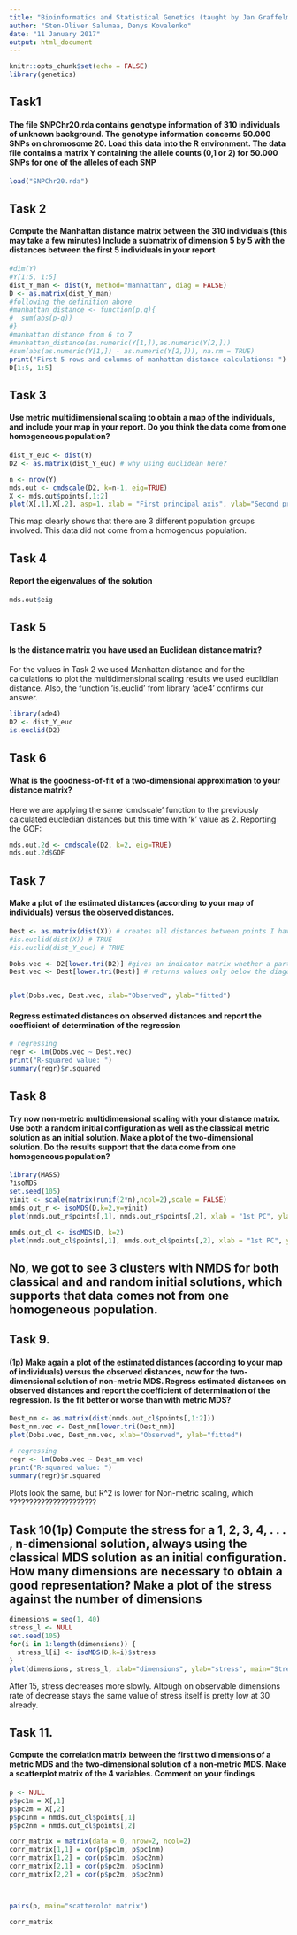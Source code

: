 ```yaml
---
title: "Bioinformatics and Statistical Genetics (taught by Jan Graffelman), HW5, Population Substructure"
author: "Sten-Oliver Salumaa, Denys Kovalenko"
date: "11 January 2017"
output: html_document
---
```



```r
knitr::opts_chunk$set(echo = FALSE)
library(genetics)
```

## Task1
#### The file SNPChr20.rda contains genotype information of 310 individuals of unknown background. The genotype information concerns 50.000 SNPs on chromosome 20. Load this data into the R environment. The data file contains a matrix Y containing the allele counts (0,1 or 2) for 50.000 SNPs for one of the alleles of each SNP

```r
load("SNPChr20.rda")
```


## Task 2
#### Compute the Manhattan distance matrix between the 310 individuals (this may take a few minutes) Include a submatrix of dimension 5 by 5 with the distances between the first 5 individuals in your report

```r
#dim(Y)
#Y[1:5, 1:5]
dist_Y_man <- dist(Y, method="manhattan", diag = FALSE)
D <- as.matrix(dist_Y_man)
#following the definition above
#manhattan_distance <- function(p,q){
#  sum(abs(p-q))
#}
#manhattan distance from 6 to 7
#manhattan_distance(as.numeric(Y[1,]),as.numeric(Y[2,]))
#sum(abs(as.numeric(Y[1,]) - as.numeric(Y[2,])), na.rm = TRUE)
print("First 5 rows and columns of manhattan distance calculations: ")
D[1:5, 1:5]

```

## Task 3
#### Use metric multidimensional scaling to obtain a map of the individuals, and include your map in your report. Do you think the data come from one homogeneous population?

```r
dist_Y_euc <- dist(Y)
D2 <- as.matrix(dist_Y_euc) # why using euclidean here?

n <- nrow(Y)
mds.out <- cmdscale(D2, k=n-1, eig=TRUE)
X <- mds.out$points[,1:2]
plot(X[,1],X[,2], asp=1, xlab = "First principal axis", ylab="Second principal axis")
```

This map clearly shows that there are 3 different population groups involved. This data did not come from a homogenous population.


## Task 4
####  Report the eigenvalues of the solution

```r
mds.out$eig
```

## Task 5
####  Is the distance matrix you have used an Euclidean distance matrix?

For the values in Task 2 we used Manhattan distance and for the calculations to plot the multidimensional scaling results we used euclidian distance.
Also, the function 'is.euclid' from library 'ade4' confirms our answer.

```r
library(ade4)
D2 <- dist_Y_euc
is.euclid(D2)
```


## Task 6
#### What is the goodness-of-fit of a two-dimensional approximation to your distance matrix?
Here we are applying the same 'cmdscale' function to the previously calculated eucledian distances but this time with 'k' value as 2. Reporting the GOF:

```r
mds.out.2d <- cmdscale(D2, k=2, eig=TRUE)
mds.out.2d$GOF
```

## Task 7
#### Make a plot of the estimated distances (according to your map of individuals) versus the observed distances.

```r
Dest <- as.matrix(dist(X)) # creates all distances between points I have on my computer screen
#is.euclid(dist(X)) # TRUE
#is.euclid(dist_Y_euc) # TRUE

Dobs.vec <- D2[lower.tri(D2)] #gives an indicator matrix whether a particular entry is below diagonal or no
Dest.vec <- Dest[lower.tri(Dest)] # returns values only below the diagonal


plot(Dobs.vec, Dest.vec, xlab="Observed", ylab="fitted")

```

#### Regress estimated distances on observed distances and report the coefficient of determination of the regression

```r
# regressing
regr <- lm(Dobs.vec ~ Dest.vec)
print("R-squared value: ")
summary(regr)$r.squared
```

## Task 8
#### Try now non-metric multidimensional scaling with your distance matrix. Use both a random initial configuration as well as the classical metric solution as an initial solution. Make a plot of the two-dimensional solution. Do the results support that the data come from one homogeneous population?

```r
library(MASS)
?isoMDS
set.seed(105)
yinit <- scale(matrix(runif(2*n),ncol=2),scale = FALSE)
nmds.out_r <- isoMDS(D,k=2,y=yinit)
plot(nmds.out_r$points[,1], nmds.out_r$points[,2], xlab = "1st PC", ylab = "2nd PC")

```


```r
nmds.out_cl <- isoMDS(D, k=2)
plot(nmds.out_cl$points[,1], nmds.out_cl$points[,2], xlab = "1st PC", ylab = "2nd PC", main="Fitted configuration with classical solution as init conf")
```

## No, we got to see 3 clusters with NMDS for both classical and and random initial solutions, which supports that data comes not from one homogeneous population.


## Task 9.
#### (1p) Make again a plot of the estimated distances (according to your map of individuals) versus the observed distances, now for the two-dimensional solution of non-metric MDS. Regress estimated distances on observed distances and report the coefficient of determination of the regression. Is the fit better or worse than with metric MDS?

```r
Dest_nm <- as.matrix(dist(nmds.out_cl$points[,1:2]))
Dest_nm.vec <- Dest_nm[lower.tri(Dest_nm)] 
plot(Dobs.vec, Dest_nm.vec, xlab="Observed", ylab="fitted")
```
```r
# regressing
regr <- lm(Dobs.vec ~ Dest_nm.vec)
print("R-squared value: ")
summary(regr)$r.squared
```
Plots look the same, but R^2 is lower for Non-metric scaling, which ??????????????????????

## Task 10(1p) Compute the stress for a 1, 2, 3, 4, . . . , n-dimensional solution, always using the classical MDS solution as an initial configuration. How many dimensions are necessary to obtain a good representation? Make a plot of the stress against the number of dimensions
```r
dimensions = seq(1, 40)
stress_l <- NULL
set.seed(105)
for(i in 1:length(dimensions)) {
  stress_l[i] <- isoMDS(D,k=i)$stress
}
plot(dimensions, stress_l, xlab="dimensions", ylab="stress", main="Stress over dimensions")
```
After 15, stress decreases more slowly. Altough on observable dimensions rate of decrease stays the same value of stress itself is pretty low at 30 already.



## Task 11. 
#### Compute the correlation matrix between the first two dimensions of a metric MDS and the two-dimensional solution of a non-metric MDS. Make a scatterplot matrix of the 4 variables. Comment on your findings 
```r
p <- NULL
p$pc1m = X[,1]
p$pc2m = X[,2]
p$pc1nm = nmds.out_cl$points[,1]
p$pc2nm = nmds.out_cl$points[,2]

corr_matrix = matrix(data = 0, nrow=2, ncol=2)
corr_matrix[1,1] = cor(p$pc1m, p$pc1nm)
corr_matrix[1,2] = cor(p$pc1m, p$pc2nm)
corr_matrix[2,1] = cor(p$pc2m, p$pc1nm)
corr_matrix[2,2] = cor(p$pc2m, p$pc2nm)



pairs(p, main="scatterolot matrix")
```


```r
corr_matrix
```


```r

```


```r

```

